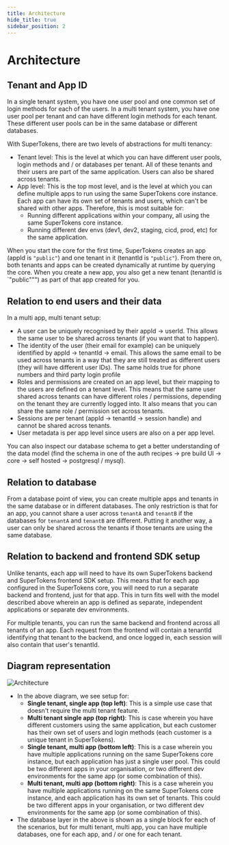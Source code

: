 ```yaml
---
title: Architecture
hide_title: true
sidebar_position: 2
---
```



# Architecture

<PaidFeatureBanner />

## Tenant and App ID
In a single tenant system, you have one user pool and one common set of login methods for each of the users. In a multi tenant system, you have one user pool per tenant and can have different login methods for each tenant. These different user pools can be in the same database or different databases.

With SuperTokens, there are two levels of abstractions for multi tenancy:
- Tenant level: This is the level at which you can have different user pools, login methods and / or databases per tenant. All of these tenants and their users are part of the same application. Users can also be shared across tenants. 
- App level: This is the top most level, and is the level at which you can define multiple apps to run using the same SuperTokens core instance. Each app can have its own set of tenants and users, which can't be shared with other apps. Therefore, this is most suitable for:
    - Running different applications within your company, all using the same SuperTokens core instance.
    - Running different dev envs (dev1, dev2, staging, cicd, prod, etc) for the same application.

When you start the core for the first time, SuperTokens creates an app (appId is `"public"`) and one tenant in it (tenantId is `"public"`). From there on, both tenants and apps can be created dynamically at runtime by querying the core. When you create a new app, you also get a new tenant (tenantId is `"public""") as part of that app created for you.

## Relation to end users and their data
In a multi app, multi tenant setup:
- A user can be uniquely recognised by their appId -> userId. This allows the same user to be shared across tenants (if you want that to happen).
- The identity of the user (their email for example) can be uniquely identified by appId -> tenantId -> email. This allows the same email to be used across tenants in a way that they are still treated as different users (they will have different user IDs). The same holds true for phone numbers and third party login profile
- Roles and permissions are created on an app level, but their mapping to the users are defined on a tenant level. This means that the same user shared across tenants can have different roles / permissions, depending on the tenant they are currently logged into. It also means that you can share the same role / permission set across tenants.
- Sessions are per tenant (appId -> tenantId -> session handle) and cannot be shared across tenants.
- User metadata is per app level since users are also on a per app level.

You can also inspect our database schema to get a better understanding of the data model (find the schema in one of the auth recipes -> pre build UI -> core -> self hosted -> postgresql / mysql).

## Relation to database
From a database point of view, you can create multiple apps and tenants in the same database or in different databases. The only restriction is that for an app, you cannot share a user across `tenantA` and `tenantB` if the databases for `tenantA` and `tenantB` are different. Putting it another way, a user can only be shared across the tenants if those tenants are using the same database.

## Relation to backend and frontend SDK setup
Unlike tenants, each app will need to have its own SuperTokens backend and SuperTokens frontend SDK setup. This means that for each app configured in the SuperTokens core, you will need to run a separate backend and frontend, just for that app. This in turn fits well with the model described above wherein an app is defined as separate, independent applications or separate dev environments.

For multiple tenants, you can run the same backend and frontend across all tenants of an app. Each request from the frontend will contain a tenantId identifying that tenant to the backend, and once logged in, each session will also contain that user's tenantId.

## Diagram representation
![Architecture](/img/multi-tenancy-architecture.png)

- In the above diagram, we see setup for:
    - **Single tenant, single app (top left)**: This is a simple use case that doesn't require the multi tenant feature.
    - **Multi tenant single app (top right)**: This is case wherein you have different customers using the same application, but each customer has their own set of users and login methods (each customer is a unique tenant in SuperTokens).
    - **Single tenant, multi app (bottom left)**: This is a case wherein you have multiple applications running on the same SuperTokens core instance, but each application has just a single user pool. This could be two different apps in your organisation, or two different dev environments for the same app (or some combination of this).
    - **Multi tenant, multi app (bottom right)**: This is a case wherein you have multiple applications running on the same SuperTokens core instance, and each application has its own set of tenants. This could be two different apps in your organisation, or two different dev environments for the same app (or some combination of this).
- The database layer in the above is shown as a single block for each of the scenarios, but for multi tenant, multi app, you can have multiple databases, one for each app, and / or one for each tenant.
